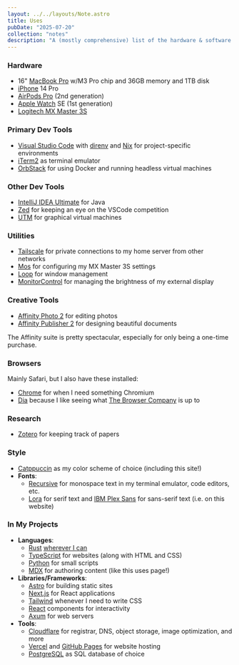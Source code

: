 ```yaml
---
layout: ../../layouts/Note.astro
title: Uses
pubDate: "2025-07-20"
collection: "notes"
description: "A (mostly comprehensive) list of the hardware & software I use."
---
```


### Hardware

- 16" [MacBook Pro](https://www.apple.com/macbook-pro/) w/M3 Pro chip and 36GB memory and 1TB disk
- [iPhone](https://www.apple.com/iphone) 14 Pro
- [AirPods Pro](https://www.apple.com/airpods-pro/) (2nd generation)
- [Apple Watch](https://www.apple.com/watch) SE (1st generation)
- [Logitech MX Master 3S](https://www.logitech.com/en-us/shop/p/mx-master-3s)

### Primary Dev Tools

- [Visual Studio Code](https://code.visualstudio.com) with [direnv](https://direnv.net) and [Nix](https://nixos.org) for project-specific environments
- [iTerm2](https://iterm2.com/) as terminal emulator
- [OrbStack](https://orbstack.dev) for using Docker and running headless virtual machines

### Other Dev Tools

- [IntelliJ IDEA Ultimate](https://www.jetbrains.com/idea/) for Java
- [Zed](https://zed.dev) for keeping an eye on the VSCode competition
- [UTM](https://mac.getutm.app) for graphical virtual machines

### Utilities

- [Tailscale](https://tailscale.com) for private connections to my home server from other networks
- [Mos](https://github.com/Caldis/Mos) for configuring my MX Master 3S settings
- [Loop](https://github.com/MrKai77/Loop) for window management
- [MonitorControl](https://github.com/MonitorControl/MonitorControl) for managing the brightness of my external display

### Creative Tools

- [Affinity Photo 2](https://affinity.serif.com/en-us/photo/) for editing photos
- [Affinity Publisher 2](https://affinity.serif.com/en-us/publisher/) for designing beautiful documents

The Affinity suite is pretty spectacular, especially for only being a one-time purchase.

### Browsers

Mainly Safari, but I also have these installed:

- [Chrome](https://google.com/chrome/) for when I need something Chromium
- [Dia](https://diabrowser.com) because I like seeing what [The Browser Company](https://thebrowser.company) is up to

### Research

- [Zotero](https://www.zotero.org) for keeping track of papers

### Style

- [Catppuccin](https://catppuccin.com) as my color scheme of choice
  (including this site!)
- **Fonts**:
  - [Recursive](https://www.recursive.design) for monospace text in my terminal emulator, code editors, etc.
  - [Lora](https://fonts.google.com/specimen/Lora) for serif text and [IBM Plex Sans](https://fonts.google.com/specimen/IBM+Plex+Sans) for sans-serif text (i.e. on this website)

### In My Projects

- **Languages**:
  - [Rust](https://www.rust-lang.org) [wherever I can](https://github.com/sydrinea?tab=repositories&q=&type=&language=rust&sort=)
  - [TypeScript](https://www.typescriptlang.org) for websites (along with HTML and CSS)
  - [Python](https://python.org) for small scripts
  - [MDX](https://mdxjs.com) for authoring content (like this uses page!)
- **Libraries/Frameworks**:
  - [Astro](https://astro.build) for building static sites
  - [Next.js](https://nextjs.org) for React applications
  - [Tailwind](https://tailwindcss.com) whenever I need to write CSS
  - [React](https://react.dev) components for interactivity
  - [Axum](https://github.com/tokio-rs/axum) for web servers
- **Tools**:
  - [Cloudflare](https://www.cloudflare.com) for registrar, DNS, object storage, image optimization, and more
  - [Vercel](https://vercel.com) and [GitHub Pages](https://pages.github.com) for website hosting
  - [PostgreSQL](https://postgres.org) as SQL database of choice
